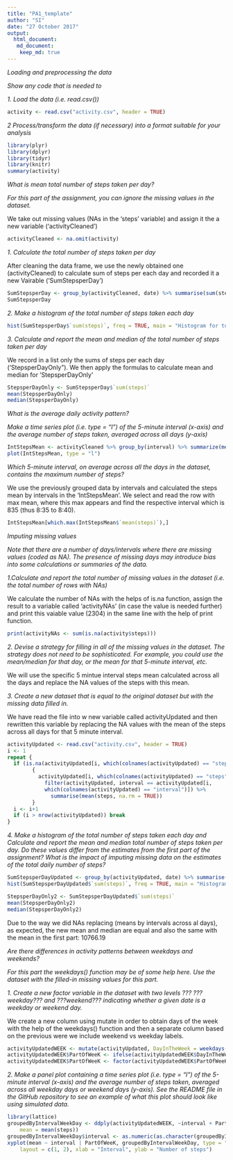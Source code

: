 ---
title: "PA1_template"
author: "SI"
date: "27 October 2017"
output: 
  html_document:
   md_document:
    keep_md: true
---


*Loading and preprocessing the data*

*Show any code that is needed to*

*1. Load the data (i.e. read.csv())*

```{r read data, echo=TRUE}
activity <- read.csv("activity.csv", header = TRUE)
```

*2 Process/transform the data (if necessary) into a format suitable for your analysis*

```{r transform data, echo=TRUE}
library(plyr)
library(dplyr)
library(tidyr)
library(knitr)
summary(activity)

```

*What is mean total number of steps taken per day?*

*For this part of the assignment, you can ignore the missing values in the*
*dataset.*

We take out missing values (NAs in the 'steps' variable) and assign it the a
new variable ('activityCleaned')

```{r NA cleaning, echo=TRUE}
activityCleaned <- na.omit(activity)
```

*1. Calculate the total number of steps taken per day*

After cleaning the data frame, we use the newly obtained one (activityCleaned) 
to calculate sum of steps per each day and recorded it a new Vairable
('SumStepsperDay') 

```{r Sum of steps per Day,echo=TRUE}
SumStepsperDay <- group_by(activityCleaned, date) %>% summarise(sum(steps))
SumStepsperDay
```

*2. Make a histogram of the total number of steps taken each day*

```{r Histogram Total no of Steps per Day, echo=TRUE}
hist(SumStepsperDay$`sum(steps)`, freq = TRUE, main = "Histogram for total steps per each day", xlab = "Total no of steps in a day", ylab = "Frequency (no of days with a total no of steps taken)", plot = TRUE)
```

*3. Calculate and report the mean and median of the total number of steps taken per day *

We record in a list only the sums of steps per each day ('StepsperDayOnly").
We then apply the formulas to calculate mean and median for 'StepsperDayOnly'

```{r Mean and Median of the total no of steps per day, echo=TRUE}
StepsperDayOnly <- SumStepsperDay$`sum(steps)`
mean(StepsperDayOnly)
median(StepsperDayOnly)
```

*What is the average daily activity pattern?*

*Make a time series plot (i.e. type = "l") of the 5-minute interval (x-axis)*
*and the average number of steps taken, averaged across all days (y-axis)*

```{r Plot for 5 min intervals, echo=TRUE}
IntStepsMean <- activityCleaned %>% group_by(interval) %>% summarize(mean(steps))
plot(IntStepsMean, type = "l")
```


*Which 5-minute interval, on average across all the days in the dataset, *
*contains the maximum number of steps?*

We use the previously grouped  data by intervals and calculated the steps mean
by intervals in the 'IntStepsMean'.
We select and read the row with max mean, where this max appears and find 
the respective interval which is 835 (thus 8:35 to 8:40).

```{r Get interval with max mean of steps, echo=TRUE}
IntStepsMean[which.max(IntStepsMean$`mean(steps)`),]
```


*Imputing missing values*

*Note that there are a number of days/intervals where there are missing values*
*(coded as NA). The presence of missing days may introduce bias into some*
*calculations or summaries of the data.*

*1.Calculate and report the total number of missing values in the dataset (i.e.*
*the total number of rows with NAs)*


We calculate the number of NAs with the helps of is.na function, assign the
result to a variable called 'activityNAs' (in case the value is needed further)
and print this vaiable value (2304) in the same line with the help of print
function.

```{r Count NAs on steps rows, echo=TRUE}
print(activityNAs <- sum(is.na(activity$steps)))
```


*2. Devise a strategy for filling in all of the missing values in the dataset.*
*The strategy does not need to be sophisticated. For example, you could use*
*the mean/median for that day, or the mean for that 5-minute interval, etc.*

We will use the specific 5 mintue interval steps mean calculated across all
the days and replace the NA values of the steps with this mean.

*3. Create a new dataset that is equal to the original dataset but with the *
*missing data filled in.*

We have read the file into w new variable called activityUpdated and then
rewritten this variable by replacing the NA values with the mean of the steps
across all days for that 5 minute interval.

```{r New var with NAs replacing,echo=TRUE}
activityUpdated <- read.csv("activity.csv", header = TRUE)
i <- 1
repeat {
  if (is.na(activityUpdated[i, which(colnames(activityUpdated) == "steps")])) 
        {
          activityUpdated[i, which(colnames(activityUpdated) == "steps")] <- 
            filter(activityUpdated, interval == activityUpdated[i,
            which(colnames(activityUpdated) == "interval")]) %>%
              summarise(mean(steps, na.rm = TRUE))
        }
  i <- i+1
  if (i > nrow(activityUpdated)) break
}
```


*4. Make a histogram of the total number of steps taken each day and Calculate*
*and report the mean and median total number of steps taken per day. Do these*
*values differ from the estimates from the first part of the assignment? What*
*is the impact of imputing missing data on the estimates of the total daily*
*number of steps?*

```{r Histogram Total no of Steps per Day after replacing NAs, echo=TRUE}
SumStepsperDayUpdated <- group_by(activityUpdated, date) %>% summarise(sum(steps))
hist(SumStepsperDayUpdated$`sum(steps)`, freq = TRUE, main = "Histogram for total steps per each day", xlab = "Total no of steps in a day", ylab = "Frequency (no of days with a total no of steps taken)", plot = TRUE)
```

```{r Mean and Median of the total no of steps per day (NAs replaced), echo=TRUE}
StepsperDayOnly2 <- SumStepsperDayUpdated$`sum(steps)`
mean(StepsperDayOnly2)
median(StepsperDayOnly2)
```


Due to the way we did NAs replacing (means by intervals across al days), as
expected, the new mean and median are equal and also the same with the mean in
the first part: 10766.19

*Are there differences in activity patterns between weekdays and weekends?*

*For this part the weekdays() function may be of some help here. Use the*
*dataset with the filled-in missing values for this part.*


*1. Create a new factor variable in the dataset with two levels ??? ???weekday???*
*and ???weekend??? indicating whether a given date is a weekday or weekend day.*


We create a new column using mutate in order to obtain days of the week with
the help of the weekdays() function and then a separate column based on the
previous were we include weekend vs weekday labels. 


```{r Create Weekend vs Weekday labels, echo=TRUE}
activityUpdatedWEEK <- mutate(activityUpdated, DayInTheWeek = weekdays(as.Date(date)))
activityUpdatedWEEK$PartOfWeeK <- ifelse(activityUpdatedWEEK$DayInTheWeek == "Saturday" | activityUpdatedWEEK$DayInTheWeek == "Sunday", "Weekend", "Weekday")
activityUpdatedWEEK$PartOfWeeK <- factor(activityUpdatedWEEK$PartOfWeeK)
```


*2. Make a panel plot containing a time series plot (i.e. type = "l") of the*
*5-minute interval (x-axis) and the average number of steps taken, averaged*
*across all weekday days or weekend days (y-axis). See the README file in the*
*GitHub repository to see an example of what this plot should look like using*
*simulated data.*

```{r Plot, echo=TRUE}
library(lattice)
groupedByIntervalWeekDay <- ddply(activityUpdatedWEEK, ~interval + PartOfWeeK, summarise, 
    mean = mean(steps))
groupedByIntervalWeekDay$interval <- as.numeric(as.character(groupedByIntervalWeekDay$interval))
xyplot(mean ~ interval | PartOfWeeK, groupedByIntervalWeekDay, type = "l", 
    layout = c(1, 2), xlab = "Interval", ylab = "Number of steps")
```


